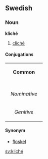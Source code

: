 ==Swedish==
===Noun===
'''kliché'''

#[[cliché]]


====Conjugations====
{| border=1 cellspacing=0
| bgcolor="#FFFFF0" colspan=5 align=center | '''Common'''
|-
|- bgcolor="#FFFFF0" align=center
! rowspan=2 | 
| colspan=2 width=105| Singular 
| colspan=2 | Plural
|- bgcolor="#FFFFF0" align=center
| width=105 | ''Indefinite'' 
| width=105 | ''Definite'' 
| width=105 |  ''Indefinite'' 
|  width=105 | ''Definite''
|- align=center
| width=105 bgcolor="#FFFFF0" | ''Nominative'' 
| [[kliché]]
| [[klichén]]
| [[klichéer]]
| [[klichéerna]]
|- align=center
| width=105 bgcolor="#FFFFF0" | ''Genitive'' 
| [[klichés]]
| [[klichéns]]
| [[klichéers]]
| [[klichéernas]]
|}

====Synonym====
*[[floskel]]

[[sv:kliché]]